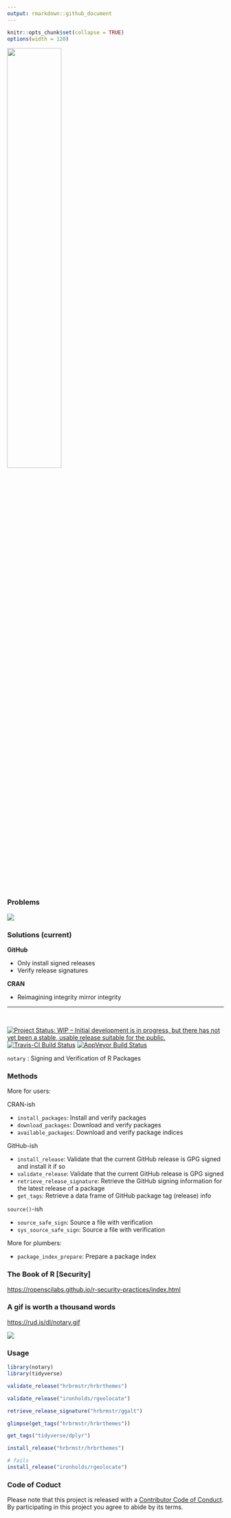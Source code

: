 ```yaml
---
output: rmarkdown::github_document
---
```

```r
knitr::opts_chunk$set(collapse = TRUE)
options(width = 120)
```

<img src="img/notarylogo.png" width="50%" height="50%"/>

### Problems

![](img/problems.png)

### Solutions (current)

**GitHub**

- Only install signed releases
- Verify release signatures

**CRAN**

- Reimagining integrity mirror integrity

<hr noshade size="0.5"/>

 &nbsp;

[![Project Status: WIP – Initial development is in progress, but there has not yet been a stable, usable release suitable for the public.](http://www.repostatus.org/badges/latest/wip.svg)](http://www.repostatus.org/#wip) 
[![Travis-CI Build Status](https://travis-ci.org/ropenscilabs/notary.svg?branch=master)](https://travis-ci.org/ropenscilabs/notary)
[![AppVeyor Build Status](https://ci.appveyor.com/api/projects/status/github/ropenscilabs/notary?branch=master&svg=true)](https://ci.appveyor.com/project/jeroen/notary)

`notary` : Signing and Verification of R Packages

### Methods

More for users:

CRAN-ish

- `install_packages`: Install and verify packages
- `download_packages`:	Download and verify packages
- `available_packages`: Download and verify package indices

GitHub-ish

- `install_release`:	Validate that the current GitHub release is GPG signed and install it if so
- `validate_release`:	Validate that the current GitHub release is GPG signed
- `retrieve_release_signature`:	Retrieve the GitHub signing information for the latest release of a package
- `get_tags`:	Retrieve a data frame of GitHub package tag (release) info

`source()`-ish

- `source_safe_sign`:	Source a file with verification
- `sys_source_safe_sign`:	Source a file with verification

More for plumbers:

- `package_index_prepare`:	Prepare a package index

### The Book of R [Security]

<https://ropenscilabs.github.io/r-security-practices/index.html>

### A gif is worth a thousand words

<https://rud.is/dl/notary.gif>

![](img/smaller.gif)

### Usage

```r
library(notary)
library(tidyverse)
```

```r
validate_release("hrbrmstr/hrbrthemes")

validate_release("ironholds/rgeolocate")

retrieve_release_signature("hrbrmstr/ggalt")

glimpse(get_tags("hrbrmstr/hrbrthemes"))

get_tags("tidyverse/dplyr")
```

```r
install_release("hrbrmstr/hrbrthemes")

# fails
install_release("ironholds/rgeolocate")
```

### Code of Coduct

Please note that this project is released with a [Contributor Code of Conduct](CONDUCT.md). By participating in this project you agree to abide by its terms.
